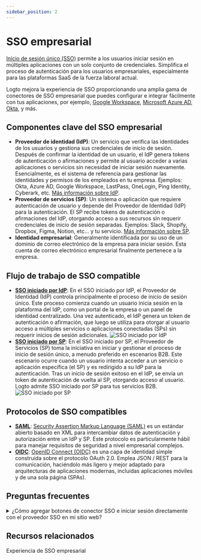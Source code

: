 ```yaml
---
sidebar_position: 2
---
```


# SSO empresarial

[Inicio de sesión único (SSO)](https://auth.wiki/single-sign-on) permite a los usuarios iniciar sesión en múltiples aplicaciones con un solo conjunto de credenciales. Simplifica el proceso de autenticación para los usuarios empresariales, especialmente para las plataformas SaaS de la fuerza laboral actual.

Logto mejora la experiencia de SSO proporcionando una amplia gama de conectores de SSO empresarial que puedes configurar e integrar fácilmente con tus aplicaciones, por ejemplo, [Google Workspace](/integrations/google-workspace), [Microsoft Azure AD](/integrations/entra-id-saml), [Okta](/integrations/okta), y más.

## Componentes clave del SSO empresarial

- **Proveedor de identidad (IdP)**: Un servicio que verifica las identidades de los usuarios y gestiona sus credenciales de inicio de sesión. Después de confirmar la identidad de un usuario, el IdP genera tokens de autenticación o afirmaciones y permite al usuario acceder a varias aplicaciones o servicios sin necesidad de iniciar sesión nuevamente. Esencialmente, es el sistema de referencia para gestionar las identidades y permisos de los empleados en tu empresa. Ejemplos: Okta, Azure AD, Google Workspace, LastPass, OneLogin, Ping Identity, Cyberark, etc. [Más información sobre IdP](https://auth.wiki/identity-provider).
- **Proveedor de servicios (SP)**: Un sistema o aplicación que requiere autenticación de usuario y depende del Proveedor de Identidad (IdP) para la autenticación. El SP recibe tokens de autenticación o afirmaciones del IdP, otorgando acceso a sus recursos sin requerir credenciales de inicio de sesión separadas. Ejemplos: Slack, Shopify, Dropbox, Figma, Notion, etc... y tu servicio. [Más información sobre SP](https://auth.wiki/service-provider).
- **Identidad empresarial**: Generalmente identificada por su uso de un dominio de correo electrónico de la empresa para iniciar sesión. Esta cuenta de correo electrónico empresarial finalmente pertenece a la empresa.

## Flujo de trabajo de SSO compatible

- [**SSO iniciado por IdP**](/end-user-flows/enterprise-sso/idp-initiated-sso): En el SSO iniciado por IdP, el Proveedor de Identidad (IdP) controla principalmente el proceso de inicio de sesión único. Este proceso comienza cuando un usuario inicia sesión en la plataforma del IdP, como un portal de la empresa o un panel de identidad centralizado. Una vez autenticado, el IdP genera un token de autenticación o afirmación, que luego se utiliza para otorgar al usuario acceso a múltiples servicios o aplicaciones conectadas (SPs) sin requerir inicios de sesión adicionales.
  ![SSO iniciado por IdP](./assets/idp-initiated-sso.png)
- [**SSO iniciado por SP**](/end-user-flows/enterprise-sso/sp-initiated-sso): En el SSO iniciado por SP, el Proveedor de Servicios (SP) toma la iniciativa en iniciar y gestionar el proceso de inicio de sesión único, a menudo preferido en escenarios B2B. Este escenario ocurre cuando un usuario intenta acceder a un servicio o aplicación específica (el SP) y es redirigido a su IdP para la autenticación. Tras un inicio de sesión exitoso en el IdP, se envía un token de autenticación de vuelta al SP, otorgando acceso al usuario. Logto admite SSO iniciado por SP para tus servicios B2B.
  ![SSO iniciado por SP](./assets/sp-initiated-sso.png)

## Protocolos de SSO compatibles

- [**SAML**](/integrations/saml-sso): [Security Assertion Markup Language (SAML)](https://auth.wiki/saml) es un estándar abierto basado en XML para intercambiar datos de autenticación y autorización entre un IdP y SP. Este protocolo es particularmente hábil para manejar requisitos de seguridad a nivel empresarial complejos.
- [**OIDC**](/integrations/oidc-sso): [OpenID Connect (OIDC)](https://auth.wiki/openid-connect) es una capa de identidad simple construida sobre el protocolo OAuth 2.0. Emplea JSON / REST para la comunicación, haciéndolo más ligero y mejor adaptado para arquitecturas de aplicaciones modernas, incluidas aplicaciones móviles y de una sola página (SPAs).

## Preguntas frecuentes

<details>
  <summary>¿Cómo agregar botones de conector SSO e iniciar sesión directamente con el proveedor SSO en mi sitio web?</summary>

Logto te permite agregar botones de inicio de sesión social a tu sitio web e iniciar el proceso de inicio de sesión SSO directamente sin mostrar el formulario de inicio de sesión predeterminado. Consulta nuestra guía de [Inicio de sesión directo](/end-user-flows/authentication-parameters/direct-sign-in/) para obtener instrucciones detalladas.

</details>

## Recursos relacionados

<Url href="https://www.youtube.com/watch?v=-mD8Sfab7sI&t=12s"> Experiencia de SSO empresarial</Url>
